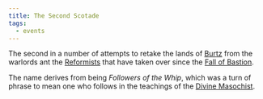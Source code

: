 ```yaml
---
title: The Second Scotade
tags:
  - events
---
```


<Stub />

The second in a number of attempts to retake the lands of
[Burtz](/locations/burtz/) from the warlords ant the
[Reformists](/religions/divine-masochism/reformist/) that have taken
over since the [Fall of Bastion](/events/fall-of-bastion/).

The name derives from being *Followers of the Whip*, which was a turn of phrase
to mean one who follows in the teachings of the
[Divine Masochist](/characters/divine-masochist/).
